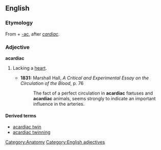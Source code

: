 ==English==

===Etymology===
From {{etyl|grc}} {{term|ἀκάρδιος||without a heart|sc=polytonic|tr=akardios|lang=grc}} + [[-ac]], after ''[[cardiac]]''.

===Adjective===
'''acardiac'''

# {{medicine}} Lacking a [[heart]].
#* '''1831:''' Marshall Hall, ''A Critical and Experimental Essay on the Circulation of the Blood'', p. 76
#*: The fact of a perfect circulation in '''acardiac''' fœtuses and '''acardiac''' animals, seems strongly to indicate an important influence in the arteries.

====Derived terms====
* [[acardiac twin]]
* [[acardiac twinning]]

[[Category:Anatomy]]
[[Category:English adjectives]]